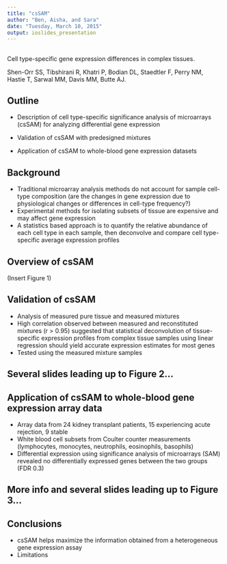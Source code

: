 ```yaml
---
title: "csSAM"
author: "Ben, Aisha, and Sara"
date: "Tuesday, March 10, 2015"
output: ioslides_presentation
---
```


##   

Cell type-specific gene expression differences in complex tissues.

Shen-Orr SS, Tibshirani R, Khatri P, Bodian DL, Staedtler F, Perry NM, Hastie T, Sarwal MM, Davis MM, Butte AJ.

## Outline

- Description of cell type-specific significance analysis of microarrays (csSAM) for analyzing differential gene expression

- Validation of csSAM with predesigned mixtures

- Application of csSAM to whole-blood gene expression datasets


## Background

-  Traditional microarray analysis methods do not account for sample cell-type composition (are the changes in gene expression due to physiological changes or differences in cell-type frequency?)
-  Experimental methods for isolating subsets of tissue are expensive and may affect gene expression
-  A statistics based approach is to quantify the relative abundance of each cell type in each sample, then deconvolve and compare cell type-specific average expression profiles


## Overview of csSAM

(Insert Figure 1)


## Validation of csSAM

- Analysis of measured pure tissue and measured mixtures
- High correlation observed between measured and reconstituted mixtures (r > 0.95) suggested that statistical deconvolution of tissue-specific expression profiles from complex tissue samples using linear regression should yield accurate expression estimates for most genes
- Tested using the measured mixture samples


## Several slides leading up to Figure 2...  


## Application of csSAM to whole-blood gene expression array data

- Array data from 24 kidney transplant patients, 15 experiencing acute rejection, 9 stable
- White blood cell subsets from Coulter counter measurements (lymphocytes, monocytes, neutrophils, eosinophils, basophils)
- Differential expression using significance analysis of microarrays (SAM) revealed no differentially expressed genes between the two groups (FDR 0.3)


## More info and several slides leading up to Figure 3...  


## Conclusions 

- csSAM helps maximize the information obtained from a heterogeneous gene expression assay
- Limitations
